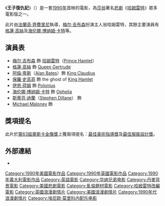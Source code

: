 {{Link style|time=2015-12-11T07:12:56+00:00}}
{{noteTA
|G1=Show}}
{{Infobox Film
| name           = 王子復仇記
| original_name = {{lang|en|''Hamlet''}}
| image          = Hamletposter.jpg
| caption        = 電影海報
| director       = [[法蘭高·齊費里尼|法蘭高·齊費里尼]]
| producer       = [[Bruce_Davey|Bruce Davey]] (executive producer)<br />[[Dyson_Lovell|Dyson Lovell]]
| writer         = [[法蘭高·齊費里尼|法蘭高·齊費里尼]]<br />[[Christopher_De_Vore|Christopher De Vore]]
| starring       = [[梅尔·吉布森|梅尔·吉布森]]<br />[[格蓮·高絲|格蓮·高絲]]<small>（[[:en:Glenn_Close|Glenn Close]]）</small><br />[[海伦娜·博纳姆·卡特|海伦娜·博纳姆·卡特]]
| music          = [[恩尼奥·莫里科内|恩尼奥·莫里科内]]
| cinematography = [[:en:David_Watkin_(cinematographer)|David Watkin]]
| editing        = [[Richard_Marden|Richard Marden]]
| studio         = Nelson Entertainment<br>[[Icon_Productions|Icon Productions]]
| distributor    = 美國：[[华纳兄弟|华纳兄弟]]<br />國際：[[Carolco_Pictures|Carolco Pictures]]
| released       = {{start date|1990|12|19}}（限規模）<br />{{start date|1991|1|18}}（全美國）
| runtime        = 135分
| language       = [[英語|英語]]
| budget         = 
| preceded_by    = 
| followed_by    = 
}}
《'''王子復仇記'''》（{{lang-en|''Hamlet''}}）是一套[[1990年電影|1990年]]首映的電影，為[[莎翁|莎翁]]著名[[莎士比亞悲劇|悲劇]]《[[哈姆雷特|哈姆雷特]]》眾多電影版之一。

此片由[[法蘭高·齊費里尼|法蘭高·齊費里尼]]執導，[[梅尔·吉布森|梅尔·吉布森]]扮演主人翁哈姆雷特，其餘主要演員有[[格蓮·高絲|格蓮·高絲]]及[[海伦娜·博纳姆·卡特|海伦娜·博纳姆·卡特]]等。

==演員表==
* [[梅尔·吉布森|梅尔·吉布森]] 飾 [[哈姆雷特_(角色)|哈姆雷特]]（[[:en:Prince_Hamlet|Prince Hamlet]]）
* [[格蓮·高絲|格蓮·高絲]] 飾 [[:en:Gertrude_(Hamlet)|Queen Gertrude]]
* [[阿倫·卑斯|阿倫·卑斯]]（[[:en:Alan_Bates|Alan Bates]]）飾 [[:en:King_Claudius|King Claudius]]
* [[保羅·史高菲|保羅·史高菲]] 飾 the ghost of [[:en:King_Hamlet|King Hamlet]]
* [[伊恩·荷姆|伊恩·荷姆]] 飾 [[:en:Polonius|Polonius]]
* [[海伦娜·博纳姆·卡特|海伦娜·博纳姆·卡特]] 飾 [[:en:Ophelia_(character)|Ophelia]]
* [[斯蒂芬·迪蘭|斯蒂芬·迪蘭]]（[[:en:Stephen_Dillane|Stephen Dillane]]） 飾
* [[:en:Michael_Maloney|Michael Maloney]] 飾

==獎項提名==
此片於[[第63屆奧斯卡金像獎|第63屆]][[奧斯卡金像獎|奧斯卡金像獎]]上獲兩項提名：[[奧斯卡最佳美術指導獎|最佳美術指導獎]]及[[奧斯卡最佳服裝設計獎|最佳服裝設計獎]]。

==外部連結==
*{{Imdb title|0099726|title=王子復仇記}}

<!--{{哈姆雷特}}
{{法蘭高·齊費里尼}}-->

{{Authority control}}
{{DEFAULTSORT:Hamlet (1990 film)}}
[[Category:1990年美國電影作品|Category:1990年美國電影作品]]
[[Category:1990年英國電影作品|Category:1990年英國電影作品]]
[[Category:1990年義大利電影作品|Category:1990年義大利電影作品]]
[[Category:英語電影|Category:英語電影]]
[[Category:华纳兄弟电影|Category:华纳兄弟电影]]
[[Category:丹麥背景電影|Category:丹麥背景電影]]
[[Category:美國悲劇電影|Category:美國悲劇電影]]
[[Category:亂倫題材電影|Category:亂倫題材電影]]
[[Category:哈姆雷特改編電影|Category:哈姆雷特改編電影]]
[[Category:英國浪漫劇情片|Category:英國浪漫劇情片]]
[[Category:美國浪漫劇情片|Category:美國浪漫劇情片]]
[[Category:1990年代浪漫劇情片|Category:1990年代浪漫劇情片]]
[[Category:埃尼欧·莫里科内配乐电影|Category:埃尼欧·莫里科内配乐电影]]